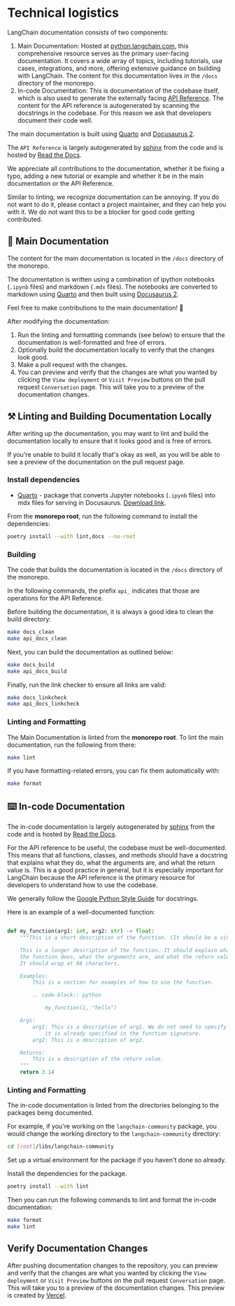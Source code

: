 # Technical logistics

LangChain documentation consists of two components:

1. Main Documentation: Hosted at [python.langchain.com](https://python.langchain.com/),
this comprehensive resource serves as the primary user-facing documentation.
It covers a wide array of topics, including tutorials, use cases, integrations,
and more, offering extensive guidance on building with LangChain.
The content for this documentation lives in the `/docs` directory of the monorepo.
2. In-code Documentation: This is documentation of the codebase itself, which is also
used to generate the externally facing [API Reference](https://api.python.langchain.com/en/latest/langchain_api_reference.html).
The content for the API reference is autogenerated by scanning the docstrings in the codebase. For this reason we ask that
developers document their code well.

The main documentation is built using [Quarto](https://quarto.org) and [Docusaurus 2](https://docusaurus.io/).

The `API Reference` is largely autogenerated by [sphinx](https://www.sphinx-doc.org/en/master/)
from the code and is hosted by [Read the Docs](https://readthedocs.org/).

We appreciate all contributions to the documentation, whether it be fixing a typo,
adding a new tutorial or example and whether it be in the main documentation or the API Reference.

Similar to linting, we recognize documentation can be annoying. If you do not want
to do it, please contact a project maintainer, and they can help you with it. We do not want this to be a blocker for good code getting contributed.

## 📜 Main Documentation

The content for the main documentation is located in the `/docs` directory of the monorepo.

The documentation is written using a combination of ipython notebooks (`.ipynb` files)
and markdown (`.mdx` files). The notebooks are converted to markdown
using [Quarto](https://quarto.org) and then built using [Docusaurus 2](https://docusaurus.io/).

Feel free to make contributions to the main documentation! 🥰

After modifying the documentation:

1. Run the linting and formatting commands (see below) to ensure that the documentation is well-formatted and free of errors.
2. Optionally build the documentation locally to verify that the changes look good.
3. Make a pull request with the changes.
4. You can preview and verify that the changes are what you wanted by clicking the `View deployment` or `Visit Preview` buttons on the pull request `Conversation` page. This will take you to a preview of the documentation changes.

## ⚒️ Linting and Building Documentation Locally

After writing up the documentation, you may want to lint and build the documentation
locally to ensure that it looks good and is free of errors.

If you're unable to build it locally that's okay as well, as you will be able to
see a preview of the documentation on the pull request page.

### Install dependencies

- [Quarto](https://quarto.org) - package that converts Jupyter notebooks (`.ipynb` files) into mdx files for serving in Docusaurus. [Download link](https://quarto.org/docs/download/).

From the **monorepo root**, run the following command to install the dependencies:

```bash
poetry install --with lint,docs --no-root
````

### Building

The code that builds the documentation is located in the `/docs` directory of the monorepo.

In the following commands, the prefix `api_` indicates that those are operations for the API Reference.

Before building the documentation, it is always a good idea to clean the build directory:

```bash
make docs_clean
make api_docs_clean
```

Next, you can build the documentation as outlined below:

```bash
make docs_build
make api_docs_build
```

Finally, run the link checker to ensure all links are valid:

```bash
make docs_linkcheck
make api_docs_linkcheck
```

### Linting and Formatting

The Main Documentation is linted from the **monorepo root**. To lint the main documentation, run the following from there:

```bash
make lint
```

If you have formatting-related errors, you can fix them automatically with:

```bash
make format
```

## ⌨️ In-code Documentation

The in-code documentation is largely autogenerated by [sphinx](https://www.sphinx-doc.org/en/master/) from the code and is hosted by [Read the Docs](https://readthedocs.org/).

For the API reference to be useful, the codebase must be well-documented. This means that all functions, classes, and methods should have a docstring that explains what they do, what the arguments are, and what the return value is. This is a good practice in general, but it is especially important for LangChain because the API reference is the primary resource for developers to understand how to use the codebase.

We generally follow the [Google Python Style Guide](https://google.github.io/styleguide/pyguide.html#38-comments-and-docstrings) for docstrings.

Here is an example of a well-documented function:

```python

def my_function(arg1: int, arg2: str) -> float:
    """This is a short description of the function. (It should be a single sentence.)

    This is a longer description of the function. It should explain what
    the function does, what the arguments are, and what the return value is.
    It should wrap at 88 characters.

    Examples:
        This is a section for examples of how to use the function.

        .. code-block:: python

            my_function(1, "hello")

    Args:
        arg1: This is a description of arg1. We do not need to specify the type since
            it is already specified in the function signature.
        arg2: This is a description of arg2.

    Returns:
        This is a description of the return value.
    """
    return 3.14
```

### Linting and Formatting

The in-code documentation is linted from the directories belonging to the packages
being documented.

For example, if you're working on the `langchain-community` package, you would change
the working directory to the `langchain-community` directory:

```bash
cd [root]/libs/langchain-community
```

Set up a virtual environment for the package if you haven't done so already.

Install the dependencies for the package.

```bash
poetry install --with lint
```

Then you can run the following commands to lint and format the in-code documentation:

```bash
make format
make lint
```

## Verify Documentation Changes

After pushing documentation changes to the repository, you can preview and verify that the changes are
what you wanted by clicking the `View deployment` or `Visit Preview` buttons on the pull request `Conversation` page.
This will take you to a preview of the documentation changes.
This preview is created by [Vercel](https://vercel.com/docs/getting-started-with-vercel).